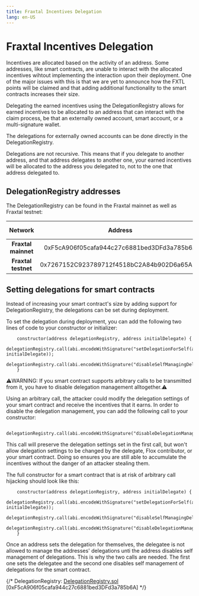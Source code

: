 ```yaml
---
title: Fraxtal Incentives Delegation
lang: en-US
---
```


# Fraxtal Incentives Delegation

Incentives are allocated based on the activity of an address. Some addresses, like smart contracts, are unable to interact with the allocated incentives wihtout implementing the interaction upon their deployment. One of the major issues with this is that we are yet to announce how the FXTL points will be claimed and that adding additional functionality to the smart contracts increases their size.

Delegating the earned incentives using the DelegationRegistry allows for earned incentives to be allocated to an address that can interact with the claim process, be that an externally owned account, smart account, or a multi-signature wallet.

The delegations for externally owned accounts can be done directly in the DelegationRegistry.

Delegations are not recursive. This means that if you delegate to another address, and that address delegates to another one, your earned incentives will be allocated to the address you delegated to, not to the one that address delegated to.

## DelegationRegistry addresses

The DelegationRegistry can be found in the Fraxtal mainnet as well as Fraxtal testnet:

|     **Network**     	|                 **Address**                	|                                               **Chain explorer link**                                              	|
|:-------------------:	|:------------------------------------------:	|:------------------------------------------------------------------------------------------------------------------:	|
| **Fraxtal mainnet** 	| 0xF5cA906f05cafa944c27c6881bed3DFd3a785b6A 	|     [Mainnet DelegationRegistry](https://fraxscan.com/address/0xF5cA906f05cafa944c27c6881bed3DFd3a785b6A#code)     	|
| **Fraxtal testnet** 	| 0x7267152C923789712f4518bC2A84b902D6a65A2C 	| [Testnet DelegationRegistry](https://holesky.fraxscan.com/address/0x7267152C923789712f4518bC2A84b902D6a65A2C#code) 	|

## Setting delegations for smart contracts

Instead of increasing your smart contract's size by adding support for DelegationRegistry, the delegations can be set during deployment.

To set the delegation during deployment, you can add the following two lines of code to your constructor or initializer:

```solidity
    constructor(address delegationRegistry, address initialDelegate) {
        delegationRegistry.call(abi.encodeWithSignature("setDelegationForSelf(address)", initialDelegate));
        delegationRegistry.call(abi.encodeWithSignature("disableSelfManagingDelegations()"));
    }
```

⚠️WARNING: If you smart contract supports arbitrary calls to be transmitted from it, you have to disable delegation management alltogether.⚠️

Using an arbitrary call, the attacker could modify the delegation settings of your smart contract and receive the incentives that it earns. In order to disable the delegation management, you can add the following call to your constructor:

```solidity
        delegationRegistry.call(abi.encodeWithSignature("disableDelegationManagement()"));
```

This call will preserve the delegation settings set in the first call, but won't allow delegation settings to be changed by the delegate, Flox contributor, or your smart contract. Doing so ensures you are still able to accumulate the incentives without the danger of an attacker stealing them.

The full constructor for a smart contract that is at risk of arbitrary call hijacking should look like this:

```solidity
    constructor(address delegationRegistry, address initialDelegate) {
        delegationRegistry.call(abi.encodeWithSignature("setDelegationForSelf(address)", initialDelegate));
        delegationRegistry.call(abi.encodeWithSignature("disableSelfManagingDelegations()"));
        delegationRegistry.call(abi.encodeWithSignature("disableDelegationManagement()"));
    }
```

Once an address sets the delegation for themselves, the delegatee is not allowed to manage the addresses' delegations unti the address disables self management of delegations. This is why the two calls are needed. The first one sets the delegatee and the second one disables self management of delegations for the smart contract.

{/* DelegationRegistry: [DelegationRegistry.sol](https://github.com/FraxFinance/dev-fraxchain-contracts/blob/add-flox-points/src/contracts/flox/DelegationRegistry.sol) [0xF5cA906f05cafa944c27c6881bed3DFd3a785b6A] */}
